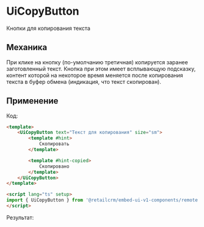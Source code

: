 

# UiCopyButton

Кнопки для копирования текста

## Механика

При клике на кнопку (по-умолчанию третичная) копируется заранее заготовленный текст. Кнопка при этом имеет всплывающую
подсказку, контент которой на некоторое время меняется после копирования текста в буфер обмена (индикация, что текст
скопирован).

## Применение

Код:

```html
<template>
    <UiCopyButton text="Текст для копирования" size="sm">
        <template #hint>
            Скопировать
        </template>

        <template #hint-copied>
            Скопировано
        </template>
    </UiCopyButton>
</template>

<script lang="ts" setup>
import { UiCopyButton } from '@retailcrm/embed-ui-v1-components/remote'
</script>
```

Результат:

<ToReact is={ExampleBasic} />